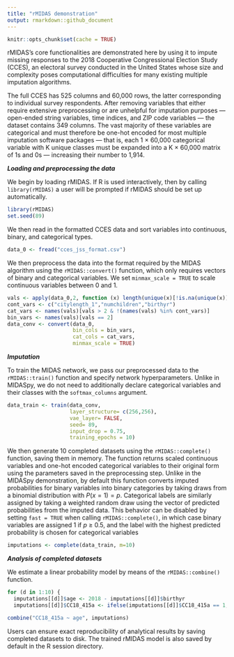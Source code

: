 ```yaml
---
title: "rMIDAS demonstration"
output: rmarkdown::github_document
---
```


```r
knitr::opts_chunk$set(cache = TRUE)
```

rMIDAS's core functionalities are demonstrated here by using it to impute missing responses to the 2018 Cooperative Congressional Election Study (CCES), an electoral survey conducted in the United States whose size and complexity poses computational difficulties for many existing multiple imputation algorithms.

The full CCES has 525 columns and 60,000 rows, the latter corresponding to individual survey respondents. After removing variables that either require extensive preprocessing or are unhelpful for imputation purposes — open-ended string variables, time indices, and ZIP code variables — the dataset contains 349 columns. The vast majority of these variables are categorical and must therefore be one-hot encoded for most multiple imputation software packages — that is, each 1 × 60,000 categorical variable with K unique classes must be expanded into a K × 60,000 matrix of 1s and 0s — increasing their number to 1,914.

***Loading and preprocessing the data***

We begin by loading rMIDAS. If R is used interactively, then by calling `library(rMIDAS)` a user will be prompted if rMIDAS should be set up automatically.

```r
library(rMIDAS)
set.seed(89)
```

We then read in the formatted CCES data and sort variables into continuous, binary, and categorical types.

```r
data_0 <- fread("cces_jss_format.csv")
```

We then preprocess the data into the format required by the MIDAS algorithm using the `rMIDAS::convert()` function, which only requires vectors of binary and categorical variables. We set `minmax_scale = TRUE` to scale continuous variables between 0 and 1.

```r
vals <- apply(data_0,2, function (x) length(unique(x)[!is.na(unique(x))]))
cont_vars <- c("citylength_1","numchildren","birthyr")
cat_vars <- names(vals)[vals > 2 & !(names(vals) %in% cont_vars)]
bin_vars <- names(vals)[vals == 2]
data_conv <- convert(data_0,
                     bin_cols = bin_vars,
                     cat_cols = cat_vars,
                     minmax_scale = TRUE)
```

***Imputation***

To train the MIDAS network, we pass our preprocessed data to the `rMIDAS::train()` function and specify network hyperparameters. Unlike in MIDASpy, we do not need to additionally declare categorical variables and their classes with the `softmax_columns` argument.

```r
data_train <- train(data_conv,
                    layer_structure= c(256,256),
                    vae_layer= FALSE,
                    seed= 89,
                    input_drop = 0.75,
                    training_epochs = 10)
```

We then generate 10 completed datasets using the `rMIDAS::complete()` function, saving them in memory. The function returns scaled continuous variables and one-hot encoded categorical variables to their original form using the parameters saved in the preprocessing step. Unlike in the MIDASpy demonstration, by default this function converts imputed probabilities for binary variables into binary categories by taking draws from a binomial distribution with $P(x = 1) = p$. Categorical labels are similarly assigned by taking a weighted random draw using the vector of predicted probabilities from the imputed data. This behavior can be disabled by setting `fast = TRUE` when calling `rMIDAS::complete()`, in which case binary variables are assigned 1 if $p$ ≥ 0.5, and the label with the highest predicted probability is chosen for categorical variables

```r
imputations <- complete(data_train, m=10)
```

***Analysis of completed datasets***

We estimate a linear probability model by means of the `rMIDAS::combine()` function.

```r
for (d in 1:10) {
  imputations[[d]]$age <- 2018 - imputations[[d]]$birthyr
  imputations[[d]]$CC18_415a <- ifelse(imputations[[d]]$CC18_415a == 1, 1, 0)}

combine("CC18_415a ~ age", imputations)
```

Users can ensure exact reproducibility of analytical results by saving completed datasets to disk. The trained rMIDAS model is also saved by default in the R session directory.
